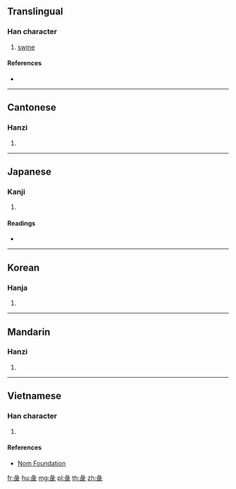 ==Translingual==

===Han character===
{{Han char|rn=58|rad=彐|as=09|sn=12|four=27711|canj=VMPOP|ids=⿱彑⿲匕矢匕}}

# [[swine]]

====References====
* {{Han ref|kx=0362.170|dkj=09931|dj=0680.330|hdz=20961.140|uh=5F58|ud=24408|bh=D8F4|bd=55540}}

----

==Cantonese==

===Hanzi===
{{yue-hanzi|jyut=[[zi6]]|y=ji6}}

# {{defn|lang=yue|sort=彐09}}

----

==Japanese==

===Kanji===
{{ja-kanji|grade=|rs=彐09}}

# {{defn|lang=ja|sort=彐09}}

====Readings====
* {{ja-readings|on=[[てい]] (tei), [[でい]] (dei), [[えい]] (ei), [[え]] (e)|kun=[[ぶた]] (buta)}}

----

==Korean==

===Hanja===
{{ko-hanja|hangeul=체|eumhun=|rv=che|mr=ch'e|y=chey}}

# {{defn|lang=ko|sort=彐09}}

----

==Mandarin==

===Hanzi===
{{cmn-hanzi|pin=[[zhì]] ([[zhi4]]), [[wèi]] ([[wei4]])|wg=chih<sup>4</sup>, wei<sup>4</sup>}}

# {{defn|lang=cmn|sort=彐09}}

----

==Vietnamese==

===Han character===
{{vi-readings|rs=彐09|hanviet=trệ}}

# {{defn|lang=vi|sort=彐09}}

====References====
* [http://nomfoundation.org/common/nom_details.php?codepoint=5f58 Nom Foundation]

[[fr:彘]]
[[hu:彘]]
[[mg:彘]]
[[pl:彘]]
[[th:彘]]
[[zh:彘]]